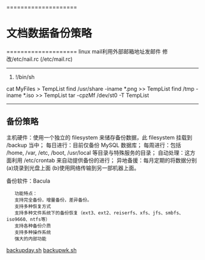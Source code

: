 ====================
= 文档数据备份策略 =
====================
linux mail利用外部邮箱地址发邮件
修改/etc/nail.rc (/etc/mail.rc)

--------------------
#!/bin/sh
cat MyFiles > TempList
find /usr/share -iname *.png >> TempList
find /tmp -iname *.iso >> TempList
tar -cpzMf /dev/st0 -T TempList
--------------------

== 备份策略 == 
主机硬件：使用一个独立的 filesystem 来储存备份数据，此 filesystem 挂载到 /backup 当中；
每日进行：目前仅备份 MySQL 数据库；
每周进行：包括 /home, /var, /etc, /boot, /usr/local 等目录与特殊服务的目录；
自动处理：这方面利用 /etc/crontab 来自动提供备份的进行；
异地备援：每月定期的将数据分别 (a)烧录到光盘上面 (b)使用网络传输到另一部机器上面。

备份软件：Bacula
    功能特点：
    支持完全备份，增量备份，差异备份。
    支持多种恢复方式
    支持多种文件系统下的备份恢复（ext3、ext2、reiserfs、xfs、jfs、smbfs、iso9660、ntfs等）
    支持各种备份介质
    支持多种操作系统
    强大的内部功能

[[backupday.sh]]
[[backupwk.sh]]
